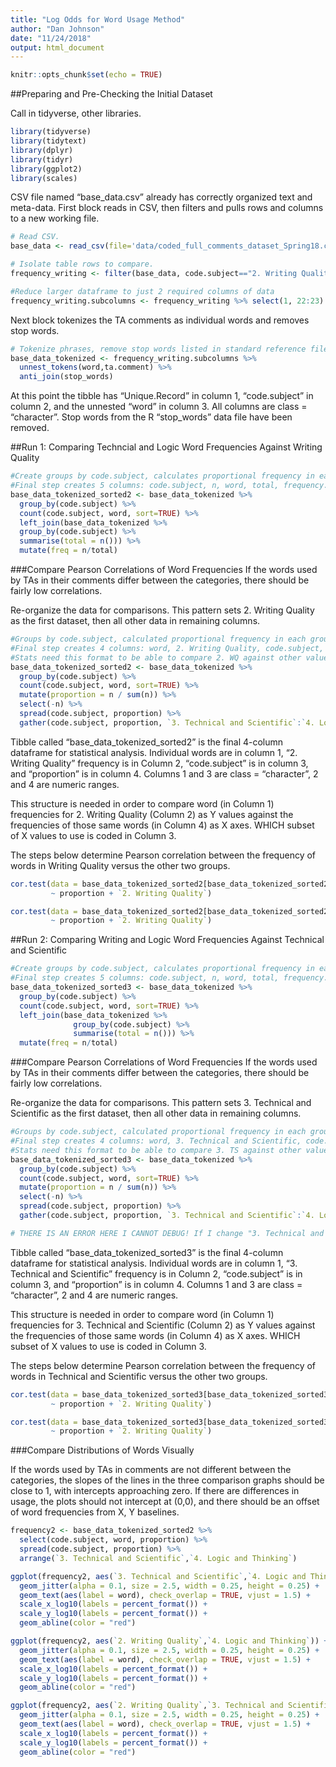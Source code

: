 ```yaml
---
title: "Log Odds for Word Usage Method"
author: "Dan Johnson"
date: "11/24/2018"
output: html_document
---
```


```r
knitr::opts_chunk$set(echo = TRUE)
```

##Preparing and Pre-Checking the Initial Dataset

Call in tidyverse, other libraries.
```r
library(tidyverse)
library(tidytext)
library(dplyr)
library(tidyr)
library(ggplot2)
library(scales)
```

CSV file named "base_data.csv" already has correctly organized text and meta-data. First block reads in CSV, then filters and pulls rows and columns to a new working file.

```r
# Read CSV.
base_data <- read_csv(file='data/coded_full_comments_dataset_Spring18.csv')

# Isolate table rows to compare.
frequency_writing <- filter(base_data, code.subject=="2. Writing Quality"|code.subject=="3. Technical and Scientific"|code.subject=="4. Logic and Thinking")

#Reduce larger dataframe to just 2 required columns of data  
frequency_writing.subcolumns <- frequency_writing %>% select(1, 22:23)
```

Next block tokenizes the TA comments as individual words and removes stop words.

```r
# Tokenize phrases, remove stop words listed in standard reference file.
base_data_tokenized <- frequency_writing.subcolumns %>% 
  unnest_tokens(word,ta.comment) %>% 
  anti_join(stop_words)
```

At this point the tibble has "Unique.Record" in column 1, "code.subject" in column 2, and the unnested "word" in column 3. All columns are class = "character". Stop words from the R "stop_words" data file have been removed.

##Run 1: Comparing Techncial and Logic Word Frequencies Against Writing Quality

```r
#Create groups by code.subject, calculates proportional frequency in each group.
#Final step creates 5 columns: code.subject, n, word, total, frequency.
base_data_tokenized_sorted2 <- base_data_tokenized %>% 
  group_by(code.subject) %>%
  count(code.subject, word, sort=TRUE) %>% 
  left_join(base_data_tokenized %>% 
  group_by(code.subject) %>% 
  summarise(total = n())) %>%
  mutate(freq = n/total)
```


###Compare Pearson Correlations of Word Frequencies
If the words used by TAs in their comments differ between the categories, there should be fairly low correlations.

Re-organize the data for comparisons. This pattern sets 2. Writing Quality as the first dataset, then all other data in remaining columns.
```r
#Groups by code.subject, calculated proportional frequency in each group.
#Final step creates 4 columns: word, 2. Writing Quality, code.subject, proportion
#Stats need this format to be able to compare 2. WQ against other values.
base_data_tokenized_sorted2 <- base_data_tokenized %>% 
  group_by(code.subject) %>%
  count(code.subject, word, sort=TRUE) %>% 
  mutate(proportion = n / sum(n)) %>% 
  select(-n) %>% 
  spread(code.subject, proportion) %>% 
  gather(code.subject, proportion, `3. Technical and Scientific`:`4. Logic and Thinking`)
```

Tibble called "base_data_tokenized_sorted2" is the final 4-column dataframe for statistical analysis. Individual words are in column 1, "2. Writing Quality" frequency is in Column 2, "code.subject" is in column 3, and "proportion" is in column 4. Columns 1 and 3 are class = "character", 2 and 4 are numeric ranges. 

This structure is needed in order to compare word (in Column 1) frequencies for 2. Writing Quality (Column 2) as Y values against the frequencies of those same words (in Column 4) as X axes. WHICH subset of X values to use is coded in Column 3.

The steps below determine Pearson correlation between the frequency of words in Writing Quality versus the other two groups.

```r
cor.test(data = base_data_tokenized_sorted2[base_data_tokenized_sorted2$code.subject == "3. Technical and Scientific",], 
         ~ proportion + `2. Writing Quality`)
```

```r
cor.test(data = base_data_tokenized_sorted2[base_data_tokenized_sorted2$code.subject == "4. Logic and Thinking",], 
         ~ proportion + `2. Writing Quality`)
```



##Run 2: Comparing Writing and Logic Word Frequencies Against Technical and Scientific

```r
#Create groups by code.subject, calculates proportional frequency in each group.
#Final step creates 5 columns: code.subject, n, word, total, frequency.
base_data_tokenized_sorted3 <- base_data_tokenized %>% 
  group_by(code.subject) %>%
  count(code.subject, word, sort=TRUE) %>% 
  left_join(base_data_tokenized %>% 
              group_by(code.subject) %>% 
              summarise(total = n())) %>%
  mutate(freq = n/total)
```


###Compare Pearson Correlations of Word Frequencies
If the words used by TAs in their comments differ between the categories, there should be fairly low correlations.

Re-organize the data for comparisons. This pattern sets 3. Technical and Scientific as the first dataset, then all other data in remaining columns.
```r
#Groups by code.subject, calculated proportional frequency in each group.
#Final step creates 4 columns: word, 3. Technical and Scientific, code.subject, proportion
#Stats need this format to be able to compare 3. TS against other values.
base_data_tokenized_sorted3 <- base_data_tokenized %>% 
  group_by(code.subject) %>%
  count(code.subject, word, sort=TRUE) %>% 
  mutate(proportion = n / sum(n)) %>% 
  select(-n) %>% 
  spread(code.subject, proportion) %>% 
  gather(code.subject, proportion, `3. Technical and Scientific`:`4. Logic and Thinking`)

# THERE IS AN ERROR HERE I CANNOT DEBUG! If I change "3. Technical and Scientific"  to "2. Writing Quality", the structure of the tibble breaks. It goes from the correctly sorted 4 columns to incorrectly sorted 3 columns. It is NOT A TYPO; I cannot use a different order, or any other format. 

```



Tibble called "base_data_tokenized_sorted3" is the final 4-column dataframe for statistical analysis. Individual words are in column 1, "3. Technical and Scientific" frequency is in Column 2, "code.subject" is in column 3, and "proportion" is in column 4. Columns 1 and 3 are class = "character", 2 and 4 are numeric ranges. 

This structure is needed in order to compare word (in Column 1) frequencies for 3. Technical and Scientific (Column 2) as Y values against the frequencies of those same words (in Column 4) as X axes. WHICH subset of X values to use is coded in Column 3.

The steps below determine Pearson correlation between the frequency of words in Technical and Scientific versus the other two groups.

```r
cor.test(data = base_data_tokenized_sorted3[base_data_tokenized_sorted3$code.subject == "3. Technical and Scientific",], 
         ~ proportion + `2. Writing Quality`)
```

```r
cor.test(data = base_data_tokenized_sorted3[base_data_tokenized_sorted3$code.subject == "4. Logic and Thinking",], 
         ~ proportion + `2. Writing Quality`)
```







###Compare Distributions of Words Visually

If the words used by TAs in comments are not different between the categories, the slopes of the lines in the three comparison graphs should be close to 1, with intercepts approaching zero. If there are differences in usage, the plots should not intercept at (0,0), and there should be an offset of word frequencies from X, Y baselines.

```r
frequency2 <- base_data_tokenized_sorted2 %>% 
  select(code.subject, word, proportion) %>% 
  spread(code.subject, proportion) %>%
  arrange(`3. Technical and Scientific`,`4. Logic and Thinking`)
```

```r
ggplot(frequency2, aes(`3. Technical and Scientific`,`4. Logic and Thinking`)) +
  geom_jitter(alpha = 0.1, size = 2.5, width = 0.25, height = 0.25) +
  geom_text(aes(label = word), check_overlap = TRUE, vjust = 1.5) +
  scale_x_log10(labels = percent_format()) +
  scale_y_log10(labels = percent_format()) +
  geom_abline(color = "red")
```

```r
ggplot(frequency2, aes(`2. Writing Quality`,`4. Logic and Thinking`)) +
  geom_jitter(alpha = 0.1, size = 2.5, width = 0.25, height = 0.25) +
  geom_text(aes(label = word), check_overlap = TRUE, vjust = 1.5) +
  scale_x_log10(labels = percent_format()) +
  scale_y_log10(labels = percent_format()) +
  geom_abline(color = "red")
```

```r
ggplot(frequency2, aes(`2. Writing Quality`,`3. Technical and Scientific`)) +
  geom_jitter(alpha = 0.1, size = 2.5, width = 0.25, height = 0.25) +
  geom_text(aes(label = word), check_overlap = TRUE, vjust = 1.5) +
  scale_x_log10(labels = percent_format()) +
  scale_y_log10(labels = percent_format()) +
  geom_abline(color = "red")
```





